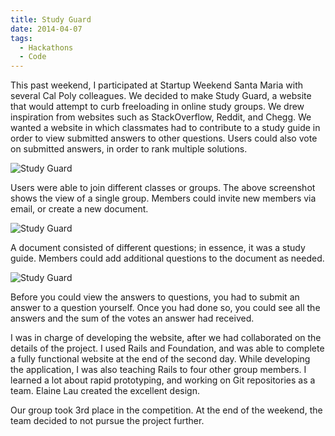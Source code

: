 ```yaml
---
title: Study Guard
date: 2014-04-07
tags:
  - Hackathons
  - Code
---
```


This past weekend, I participated at Startup Weekend Santa Maria with several Cal Poly colleagues. We decided to make Study Guard, a website that would attempt to curb freeloading in online study groups. We drew inspiration from websites such as StackOverflow, Reddit, and Chegg. We wanted a website in which classmates had to contribute to a study guide in order to view submitted answers to other questions. Users could also vote on submitted answers, in order to rank multiple solutions.

![Study Guard](/images/posts/study_guard_class.png)

Users were able to join different classes or groups. The above screenshot shows the view of a single group. Members could invite new members via email, or create a new document.

![Study Guard](/images/posts/study_guard_document.png)

A document consisted of different questions; in essence, it was a study guide. Members could add additional questions to the document as needed.

![Study Guard](/images/posts/study_guard_answers.png)

Before you could view the answers to questions, you had to submit an answer to a question yourself. Once you had done so, you could see all the answers and the sum of the votes an answer had received.

I was in charge of developing the website, after we had collaborated on the details of the project. I used Rails and Foundation, and was able to complete a fully functional website at the end of the second day. While developing the application, I was also teaching Rails to four other group members. I learned a lot about rapid prototyping, and working on Git repositories as a team. Elaine Lau created the excellent design.

Our group took 3rd place in the competition. At the end of the weekend, the team decided to not pursue the project further.
